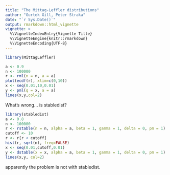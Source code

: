 ```yaml
---
title: "The Mittag-Leffler distributions"
author: "Gurtek Gill, Peter Straka"
date: "`r Sys.Date()`"
output: rmarkdown::html_vignette
vignette: >
  %\VignetteIndexEntry{Vignette Title}
  %\VignetteEngine{knitr::rmarkdown}
  %\VignetteEncoding{UTF-8}
---
```


```r
library(MittagLeffler)
```



```r
a <- 0.9
n <- 100000
r <- rml(n = n, a = a)
plot(ecdf(r), xlim=c(0,10))
x <- seq(0.01,10,0.01)
y <- pml(q = x, a = a)
lines(x,y,col=2)
```



What's wrong... is stabledist?

```r
library(stabledist)
a <- 0.8
n <- 100000
r <- rstable(n = n, alpha = a, beta = 1, gamma = 1, delta = 0, pm = 1)
cutoff <- 10
r <- r[r < cutoff]
hist(r, sqrt(n), freq=FALSE)
x <- seq(0.01,cutoff,0.01)
y <- dstable(x = x, alpha = a, beta = 1, gamma = 1, delta = 0, pm = 1)
lines(x,y, col=2)
```


apparently the problem is not with stabledist. 

